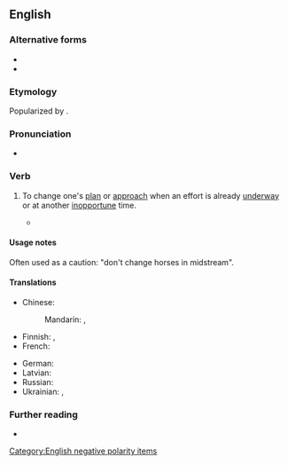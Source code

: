 ==English==

===Alternative forms===
* {{alter|en|swap horses in midstream}}
* {{alter|en|change horses in mid-stream}}

===Etymology===
Popularized by {{w|Abraham Lincoln}}.

===Pronunciation===
* {{audio|en|en-au-change horses in midstream.ogg|Audio (AU)}}

===Verb===
{{en-verb|*|head=[[change]] [[horse]]s [[in]] [[midstream]]}}

# {{lb|en|idiomatic}} To change one's [[plan]] or [[approach]] when an effort is already [[underway]] or at another [[inopportune]] time.
#* {{quote-song|en|year=1975|title={{w|You're a Big Girl Now}}|author={{w|Bob Dylan}}|album={{w|Blood on the Tracks}}|passage=A change in the weather is known to be extreme / But what's the sense of '''changing horses in midstream'''?}}

====Usage notes====
Often used as a caution: "don't change horses in midstream".

====Translations====
{{trans-top|to change one's plan when an effort is already underway}}
* Chinese:
*: Mandarin: {{t|cmn|陣前換帥, 臨敵易將}}, {{t+|cmn|半途而废|tr=bàntú'érfèi}}
* Finnish: {{t|fi|[[muuttaa mielensä|muuttaa mieltään]] [[kesken kaiken]]}}, {{t|fi|[[muuttaa]] [[suunnitelma|suunnitelmia]] [[kesken kaiken]]}}
* French: {{t+|fr|changer de cheval au milieu du gué}}
{{trans-mid}}
* German: {{t|de|mitten im Strom die Pferde wechseln}}
* Latvian: {{t|lv|mainīt zirgus upes vidū}}
* Russian: {{t|ru|меня́ть коне́й на перепра́ве}}
* Ukrainian: {{t|uk|хто ко́ні міня́є - тому́ хому́т гуля́є}}, {{t|uk|міня́ти коне́й на перепра́ві}}
{{trans-bottom}}

===Further reading===
* {{R:Phrase Finder|url=meanings/115400}}

[[Category:English negative polarity items]]